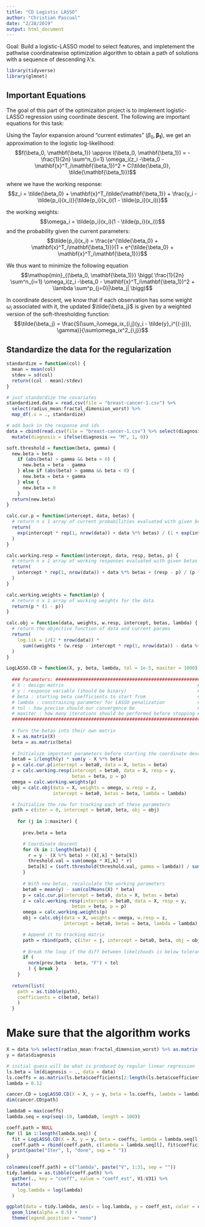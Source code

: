 ```yaml
---
title: "CD Logistic LASSO"
author: "Christian Pascual"
date: "2/28/2019"
output: html_document
---
```


Goal: Build a logistic-LASSO model to select features, and impletement the pathwise coordinatewise optimization algorithm to obtain a path of solutions with a sequence of descending λ’s.

```r
library(tidyverse)
library(glmnet)
```

## Important Equations

The goal of this part of the optimizaiton project is to implement logistic-LASSO regression using coordinate descent. The following are important equations for this task:

Using the Taylor expansion around "current estimates" $(\beta_0, \mathbf{\beta_1})$, we get an approximation to the logistic log-likelihood:
$$f(\beta_0, \mathbf{\beta_1}) \approx l(\beta_0, \mathbf{\beta_1}) = -\frac{1}{2n} \sum^n_{i=1} \omega_i(z_i  -\beta_0 - \mathbf{x}^T_i\mathbf{\beta_1})^2 + C(\tilde{\beta_0}, \tilde{\mathbf{\beta_1}})$$

where we have the working response:
$$z_i = \tilde{\beta_0} + \mathbf{x}^T_i\tilde{\mathbf{\beta_1}} + \frac{y_i - \tilde{p_i}(x_i)}{\tilde{p_i}(x_i)(1 - \tilde{p_i}(x_i))}$$

the working weights:
$$\omega_i = \tilde{p_i}(x_i)(1 - \tilde{p_i}(x_i))$$
and the probability given the current parameters:
$$\tilde{p_i}(x_i) = \frac{e^{\tilde{\beta_0} + \mathbf{x}^T_i\mathbf{\beta_1}}}{1 + e^{\tilde{\beta_0} + \mathbf{x}^T_i\mathbf{\beta_1}}}$$

We thus want to minimize the following equation
$$\mathop{min}_{(\beta_0, \mathbf{\beta_1)}} \bigg( \frac{1}{2n} \sum^n_{i=1} \omega_i(z_i  -\beta_0 - \mathbf{x}^T_i\mathbf{\beta_1})^2  + \lambda \sum^p_{j=0}|\beta_j| \bigg)$$

In coordinate descent, we know that if each observation has some weight $\omega_i$ associated with it, the updated $\tilde{\beta_j}$ is given by a weighted version of the soft-thresholding function:
$$\tilde{\beta_j} = \frac{S(\sum_i\omega_ix_{i,j}(y_i - \tilde{y}_i^{(-j)}), \gamma)}{\sum\omega_ix^2_{i,j}}$$

## Standardize the data for the regularization

```r
standardize = function(col) {
  mean = mean(col)
  stdev = sd(col)
  return((col - mean)/stdev)
}

# just standardize the covariates
standardized.data = read.csv(file = "breast-cancer-1.csv") %>% 
  select(radius_mean:fractal_dimension_worst) %>% 
  map_df(.x = ., standardize)

# add back in the response and ids
data = cbind(read.csv(file = "breast-cancer-1.csv") %>% select(diagnosis), standardized.data) %>% 
  mutate(diagnosis = ifelse(diagnosis == "M", 1, 0))
```

```r
soft.threshold = function(beta, gamma) {
  new.beta = beta
    if (abs(beta) > gamma && beta > 0) {
      new.beta = beta - gamma
    } else if (abs(beta) > gamma && beta < 0) {
      new.beta = beta + gamma
    } else {
      new.beta = 0
    }
  return(new.beta)
}

calc.cur.p = function(intercept, data, betas) {
  # return n x 1 array of current probabilities evaluated with given betas
  return(
    exp(intercept * rep(1, nrow(data)) + data %*% betas) / (1 + exp(intercept * rep(1, nrow(data)) + data %*% betas))
  )
}

calc.working.resp = function(intercept, data, resp, betas, p) {
  # return n x 1 array of working responses evaluated with given betas
  return(
    intercept * rep(1, nrow(data)) + data %*% betas + (resp - p) / (p * (1 - p))
  )
}

calc.working.weights = function(p) {
  # return n x 1 array of working weights for the data
  return(p * (1 - p))
}

calc.obj = function(data, weights, w.resp, intercept, betas, lambda) {
  # return the objective function of data and current params
  return(
    log.lik = 1/(2 * nrow(data)) * 
      sum((weights * (w.resp - intercept * rep(1, nrow(data)) - data %*% betas))^2) + lambda * sum(abs(betas))
  )
}
```

```r
LogLASSO.CD = function(X, y, beta, lambda, tol = 1e-5, maxiter = 1000) {
  
  ### Parameters: #####################################################
  # X : design matrix                                                 #
  # y : response variable (should be binary)                          #
  # beta : starting beta coefficients to start from                   #
  # lambda : constraining parameter for LASSO penalization            #
  # tol : how precise should our convergence be                       #
  # maxiter : how many iterations should be performed before stopping #
  #####################################################################
  
  # Turn the betas into their own matrix
  X = as.matrix(X)
  beta = as.matrix(beta)
  
  # Initialize important parameters before starting the coordinate descent
  beta0 = 1/length(y) * sum(y - X %*% beta)
  p = calc.cur.p(intercept = beta0, data = X, betas = beta)
  z = calc.working.resp(intercept = beta0, data = X, resp = y, 
                        betas = beta, p = p)
  omega = calc.working.weights(p)
  obj = calc.obj(data = X, weights = omega, w.resp = z,
                 intercept = beta0, betas = beta, lambda = lambda)

  # Initialize the row for tracking each of these parameters
  path = c(iter = 0, intercept = beta0, beta, obj = obj)
    
    for (j in 1:maxiter) {
      
      prev.beta = beta

      # Coordinate descent
      for (k in 1:length(beta)) {
        r = y - (X %*% beta) + (X[,k] * beta[k])
        threshold.val = sum(omega * X[,k] * r)
        beta[k] = (soft.threshold(threshold.val, gamma = lambda)) / sum(omega * X[,k]^2)  
      }
      
      # With new betas, recalculate the working parameters
      beta0 = mean(y) - sum(colMeans(X) * beta)
      p = calc.cur.p(intercept = beta0, data = X, betas = beta)
      z = calc.working.resp(intercept = beta0, data = X, resp = y, 
                        betas = beta, p = p)
      omega = calc.working.weights(p)
      obj = calc.obj(data = X, weights = omega, w.resp = z,
                     intercept = beta0, betas = beta, lambda = lambda)

      # Append it to tracking matrix
      path = rbind(path, c(iter = j, intercept = beta0, beta, obj = obj))
      
      # Break the loop if the diff between likelihoods is below tolerance
      if (
        norm(prev.beta - beta, "F") < tol
        ) { break } 
    } 
  
  return(list(
    path = as.tibble(path),
    coefficients = c(beta0, beta))
    )
  }
```

# Make sure that the algorithm works

```r
X = data %>% select(radius_mean:fractal_dimension_worst) %>% as.matrix(.)
y = data$diagnosis

# initial guess will be what is produced by regular linear regression
ls.beta = lm(diagnosis ~ ., data = data)
ls.coeffs = as.matrix(ls.beta$coefficients[2:length(ls.beta$coefficients)])
lambda = 0.12

cancer.CD = LogLASSO.CD(X = X, y = y, beta = ls.coeffs, lambda = lambda, tol = 1e-4)
dim(cancer.CD$path)
```

```r
lambda0 = max(coeffs)
lambda.seq = exp(seq(-10, lambda0, length = 100))

coeff.path = NULL
for (l in 1:length(lambda.seq)) {
  fit = LogLASSO.CD(X = X, y = y, beta = coeffs, lambda = lambda.seq[l])
  coeff.path = rbind(coeff.path, c(lambda = lambda.seq[l], fit$coefficients))
  print(paste("Iter", l, "done", sep = " "))
}
```

```r
colnames(coeff.path) = c("lambda", paste("V", 1:31, sep = ""))
tidy.lambda = as.tibble(coeff.path) %>% 
  gather(., key = "coeff", value = "coeff_est", V1:V31) %>% 
  mutate(
    log.lambda = log(lambda)
  )

ggplot(data = tidy.lambda, aes(x = log.lambda, y = coeff_est, color = coeff, group = coeff)) +
  geom_line(alpha = 0.5) +
  theme(legend.position = "none")
```

